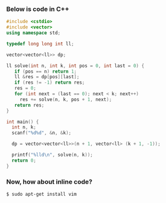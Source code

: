 
<PostInit id="test-code" />

### Below is code in C++

```cpp
#include <cstdio>
#include <vector>
using namespace std;

typedef long long int ll;

vector<vector<ll>> dp;

ll solve(int n, int k, int pos = 0, int last = 0) {
   if (pos == n) return 1;
   ll &res = dp[pos][last];
   if (res != -1) return res;
   res = 0;
   for (int next = (last == 0); next < k; next++)
     res += solve(n, k, pos + 1, next);
   return res;
}

int main() {
  int n, k;
  scanf("%d%d", &n, &k);

  dp = vector<vector<ll>>(n + 1, vector<ll> (k + 1, -1));

  printf("%lld\n", solve(n, k));
  return 0;
}
```

### Now, how about inline code?

`$ sudo apt-get install vim`
